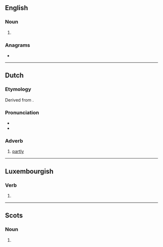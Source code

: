 ==English==

===Noun===
{{head|en|noun plural form}}

# {{plural of|deel|lang=en}}

===Anagrams===
* {{anagrams|en|a=deels|Edsel|Leeds|deles|ledes|leeds}}

----

==Dutch==

===Etymology===
Derived from {{m|nl|deel}}.

===Pronunciation===
* {{audio|Nl-deels.ogg|Audio|lang=nl}}
* {{rhymes|eːls|lang=nl}}

===Adverb===
{{nl-adv}}

# [[partly]]
#: {{ux|nl|Het boek is '''deels''' autobiografisch.|The book is '''partly''' autobiographical.}}

----

==Luxembourgish==

===Verb===
{{head|lb|verb form}}

# {{inflection of|deelen||2|s|pres|indc|lang=lb}}

----

==Scots==

===Noun===
{{head|sco|noun plural form}}

# {{plural of|lang=sco|deel}}